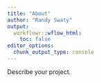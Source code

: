 ---
title: "About"
author: "Randy Swaty"
output:
  workflowr::wflow_html:
    toc: false
editor_options:
  chunk_output_type: console
---

Describe your project.
